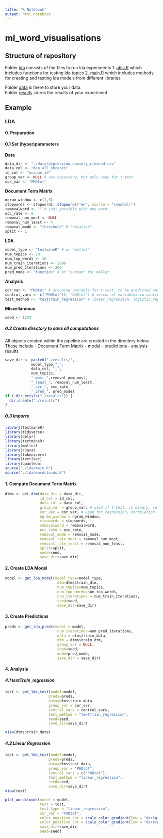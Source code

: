 ```yaml
---
title: "R Notebook"
output: html_notebook
---
```


# ml_word_visualisations

## Structure of repository

Folder [lda](./lda) consists of the files to run lda experiments 
1. [utils.R](./lda/utils.R) which includes functions for testing lda topics 
2. [main.R](./lda/main.R) which includes methods for creating and testing lda models from different libraries

Folder [data](./data) is there to store your data. <br>
Folder [results](./results) stores the results of your experiment

## Example 

### LDA
#### 0. Preparation
#### 0.1 Set (hyper)parameters

**Data** 
```r
data_dir <- "./data/depression_anxiety_cleaned.csv"
data_col <- "dep_all_phrases"
id_col <- "unique_id"
group_var <- NULL # now necessary, but only used for t-test
cor_var <- "PHQtot"
```

**Document Term Matrix** 
```r
ngram_window <- c(1,3)
stopwords <- stopwords::stopwords("en", source = "snowball")
removalword <- "" # just possible with one word
occ_rate <- 0
removal_num_most <- NULL
removal_num_least <- 4
removal_mode <- "threshold" # "relative"
split <- 1
```


**LDA** 
```r
model_type <- "textmineR" # or "mallet"
num_topics <- 20
num_top_words <- 10
num_train_iterations <- 2000
num_pred_iterations <- 200
pred_mode <- "function" # or "custom" for mallet
```

**Analysis**
```r
cor_var <- "PHQtot" # grouping variable for t-test, to be predicted variable for other
control_vars <- c("PHQtot")#, "GADtot") # vector of variables to control analysis with if test_method is linear_regression
test_method <- "textTrain_regression" # linear_regression, logistic_regression, t-test
```

**Miscellaneous** 
```r
seed <- 1234
```

##### 0.2 Create directory to save all computations
All objects created within the pipeline are created in the directory below. These include
- Document Term Matrix
- model
- predictions
- analysis results
```r
save_dir <- paste0("./results/",
            model_type,"_",
            data_col, "_",
            num_topics, 
            "_most_",removal_num_most, 
            "_least_", removal_num_least, 
            "_occ_", occ_rate, 
            "_pred_", pred_mode)
if (!dir.exists("./results")) {
  dir.create("./results")
}
```

##### 0.3 Imports
```r
library(textmineR)
library(tidyverse)
library(dplyr)
library(textmineR)
library(mallet)
library(rJava)
library(tokenizers)
library(text2vec)
library(quanteda)
source("./lda/main.R")
source("./lda/wordclouds.R")
```

#### 1. Compute Document Term Matrix
```r
dtms <- get_dtm(data_dir = data_dir,
                id_col = id_col,
                data_col = data_col,
                group_var = group_var, # used if t-test, is binary, so this is optional
                cor_var = cor_var, # used for regression, correlation
                ngram_window = ngram_window,
                stopwords = stopwords,
                removalword = removalword,
                occ_rate = occ_rate,
                removal_mode = removal_mode,
                removal_rate_most = removal_num_most,
                removal_rate_least = removal_num_least,
                split=split,
                seed=seed,
                save_dir=save_dir)
```
#### 2. Create LDA Model
```r
model <- get_lda_model(model_type=model_type,
                        dtm=dtms$train_dtm,
                        num_topics=num_topics,
                        num_top_words=num_top_words,
                        num_iterations = num_train_iterations,
                        seed=seed,
                        save_dir=save_dir)
```

#### 3. Create Predictions
```r
preds <- get_lda_preds(model = model,
                        num_iterations=num_pred_iterations,
                        data = dtms$train_data,
                        dtm = dtms$train_dtm,
                        group_var = NULL,
                        seed=seed,
                        mode=pred_mode,
                        save_dir = save_dir)
```

#### 4. Analysis
##### 4.1 textTrain_regression
```r
test <- get_lda_test(model=model,
                    preds=preds,
                    data=dtms$train_data,
                    group_var = cor_var,
                    control_vars = control_vars,
                    test_method = "textTrain_regression",
                    seed=seed,
                    save_dir=save_dir)
```

```r
view(dtms$train_data)
```

##### 4.2 Linear Regression
```r
test <- get_lda_test(model=model,
                    preds=preds,
                    data=dtms$test_data,
                    group_var = "PHQtot",
                    control_vars = c("PHQtot"),
                    test_method = "linear_regression",
                    seed=seed,
                    save_dir=save_dir)
view(test)
```

```r
plot_wordclouds(model = model,
                test = test,
                test_type = "linear_regression",
                cor_var = "PHQtot",
                color_negative_cor = scale_color_gradient(low = "darkgreen", high = "green"),
                color_positive_cor = scale_color_gradient(low = "darkred", high = "red"),
                save_dir=save_dir,
                seed=seed)
```
